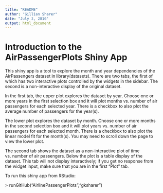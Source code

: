 ```yaml
---
title: "README"
author: "Gillian Sharer"
date: "July 3, 2016"
output: html_document
---
```


# Introduction to the AirPassengerPlots Shiny App
This shiny app is a tool to explore the month and year dependencies of the 
AirPassengers dataset in library(datasets). There are two tabs, the first of which
has two interactive plots controlled by the widgets in the sidebar. The second is 
a non-interactive display of the original dataset. 

In the first tab, the upper plot explores the dataset by year. Choose one or more 
years in the first selection box and it will plot months vs. number of air passengers 
for each selected year. There is a checkbox to also plot the average number of 
passengers for the year(s).

The lower plot explores the dataset by month. Choose one or more months in the
second selection box and it will plot years vs. number of air passengers for each
selected month. There is a checkbox to also plot the linear model fit for the 
month(s). You may need to scroll down the page to view the lower plot.

The second tab shows the dataset as a non-interactive plot of time vs. number of 
air passengers. Below the plot is a table display of the dataset. This tab will 
not display interactively; if you get no response from the widget input, make sure 
that you are in the first "Plot" tab.

To run this shiny app from RStudio:


\> runGitHub("AirlinePassengerPlots","gksharer")



